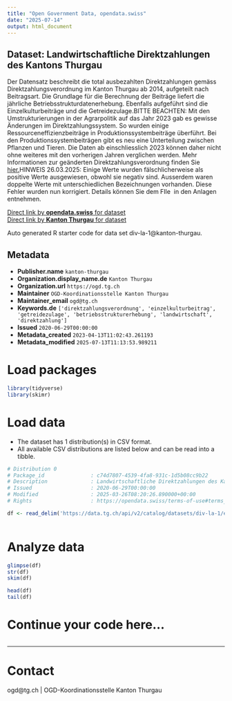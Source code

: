 ```yaml
---
title: "Open Government Data, opendata.swiss"
date: "2025-07-14"
output: html_document
---
```


## Dataset: Landwirtschaftliche Direktzahlungen des Kantons Thurgau

Der Datensatz beschreibt die total ausbezahlten Direktzahlungen gemäss Direktzahlungsverordnung im Kanton Thurgau ab 2014, aufgeteilt nach Beitragsart. Die Grundlage für die Berechnung der Beiträge liefert die jährliche Betriebsstrukturdatenerhebung. 
Ebenfalls aufgeführt sind die Einzelkulturbeiträge und die Getreidezulage.BITTE BEACHTEN: Mit den Umstrukturierungen in der Agrarpolitik auf das Jahr 2023 gab es
gewisse Änderungen im Direktzahlungssystem. So wurden einige
Ressourceneffizienzbeiträge in Produktionssystembeiträge überführt. Bei den
Produktionssystembeiträgen gibt es neu eine Unterteilung zwischen Pflanzen und
Tieren. Die Daten ab einschliesslich 2023 können daher nicht ohne weiteres mit den vorherigen Jahren verglichen werden. Mehr Informationen zur geänderten Direktzahlungsverordnung finden Sie [hier.](https://arenenberg.tg.ch/details.html/706/news/59238)HINWEIS 26.03.2025: Einige Werte wurden fälschlicherweise als positive Werte ausgewiesen, obwohl sie negativ sind. Ausserdem waren doppelte Werte mit unterschiedlichen Bezeichnungen vorhanden. Diese Fehler wurden nun korrigiert. Details können Sie dem FIle  in den Anlagen entnehmen.

[Direct link by **opendata.swiss** for dataset](https://opendata.swiss/de/dataset/landwirtschaftliche-direktzahlungen-des-kantons-thurgau)<br>
[Direct link by **Kanton Thurgau** for dataset](https://data.tg.ch/explore/dataset/div-la-1/)

Auto generated R starter code for data set div-la-1@kanton-thurgau.

## Metadata

- **Publisher.name** `kanton-thurgau`
- **Organization.display_name.de** `Kanton Thurgau`
- **Organization.url** `https://ogd.tg.ch`
- **Maintainer** `OGD-Koordinationsstelle Kanton Thurgau`
- **Maintainer_email** `ogd@tg.ch`
- **Keywords.de** `['direktzahlungsverordnung', 'einzelkulturbeitrag', 'getreidezulage', 'betriebsstrukturerhebung', 'landwirtschaft', 'direktzahlung']`
- **Issued** `2020-06-29T00:00:00`
- **Metadata_created** `2023-04-13T11:02:43.261193`
- **Metadata_modified** `2025-07-13T11:13:53.989211`


# Load packages

```r

library(tidyverse)
library(skimr)

```

# Load data

-   The dataset has 1 distribution(s) in CSV format.
-   All available CSV distributions are listed below and can be read into a tibble.

```r

# Distribution 0
# Package_id               : c74d7807-4539-4fa8-931c-1d5b08cc9b22
# Description              : Landwirtschaftliche Direktzahlungen des Kantons Thurgau (csv)
# Issued                   : 2020-06-29T00:00:00
# Modified                 : 2025-03-26T08:20:26.890000+00:00
# Rights                   : https://opendata.swiss/terms-of-use#terms_by

df <- read_delim('https://data.tg.ch/api/v2/catalog/datasets/div-la-1/exports/csv?use_labels=true')



```

# Analyze data

```r

glimpse(df)
str(df)
skim(df)

head(df)
tail(df)

```

# Continue your code here...

```r

```

------------------------------------------------------------------------

# Contact

ogd@tg.ch | OGD-Koordinationsstelle Kanton Thurgau
